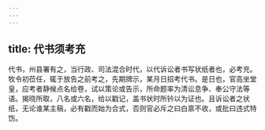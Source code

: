 ```yaml
---
---
---
```

title: 代书须考充
---



代书，州县署有之，当行政、司法混合时代，以代诉讼者书写状纸者也，必考充。牧令初莅任，辄于放告之前考之，先期牌示，某月日招考代书。是日也，官高坐堂皇，应考者静候点名给卷，试以策论或告示，所命题率为清讼息争、奉公守法等语。揭晓所取，八名或六名，给以戳记，盖书状时所钤以为证也。且诉讼者之状纸，无论谁某主稿，必有戳而始为合式，否则官必斥之曰白禀不收，或批曰违式特饬。